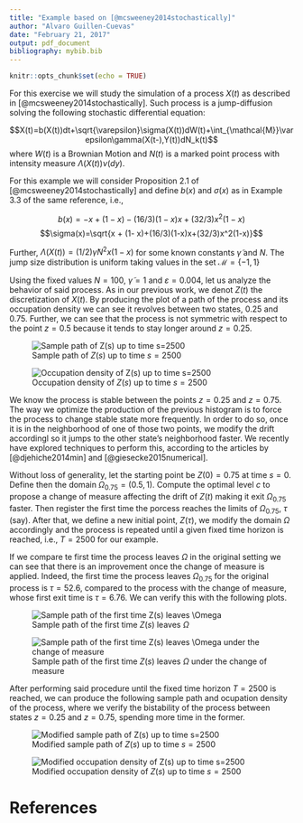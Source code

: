 ---
title: "Example based on [@mcsweeney2014stochastically]"
author: "Alvaro Guillen-Cuevas"
date: "February 21, 2017"
output: pdf_document
bibliography: mybib.bib
---

```{r setup, include=FALSE}
knitr::opts_chunk$set(echo = TRUE)
```

For this exercise we will study the simulation of a process $X(t)$ as described in [@mcsweeney2014stochastically]. Such process is a jump-diffusion solving the following stochastic differential equation:

$$X(t)=b(X(t))dt+\sqrt{\varepsilon}\sigma(X(t))dW(t)+\int_{\mathcal{M}}\varepsilon\gamma(X(t-),Y(t))dN_k(t)$$
where $W(t)$ is a Brownian Motion and $N(t)$ is a marked point process with intensity measure $\Lambda(X(t))\nu(dy)$.

For this example we will consider Proposition 2.1 of [@mcsweeney2014stochastically] and define $b(x)$ and $\sigma(x)$ as in Example 3.3 of the same reference, i.e.,

$$b(x)=-x + (1- x)-(16/3)(1-x)x+(32/3)x^2(1-x)$$
$$\sigma(x)=\sqrt{x + (1- x)+(16/3)(1-x)x+(32/3)x^2(1-x)}$$

Further, $\Lambda(X(t))=(1/2)\tilde{\gamma}N^2x(1-x)$ for some known constants $\tilde{\gamma}$ and $N$. The jump size distribution is uniform taking values in the set $\mathcal{M}=\{-1,1\}$

Using the fixed values  $N=100$, $\tilde{\gamma}=1$ and $\varepsilon=0.004$, let us analyze the behavior of said process. As in our previous work, we denot $Z(t)$ the discretization of $X(t)$. By producing the plot of a path of the process and its occupation density we can see it revolves between two states, $0.25$ and $0.75$. Further, we can see that the process is not symmetric with respect to the point $z=0.5$ because it tends to stay longer around $z=0.25$.

![Sample path of $Z(s)$ up to time $s=2500$](C:/Users/User/Documents/Concordia/Research/Git/Djehiche_Giesecke/original.png)

![Occupation density of $Z(s)$ up to time $s=2500$](C:/Users/User/Documents/Concordia/Research/Git/Djehiche_Giesecke/original_hist.png)

We know the process is stable between the points $z=0.25$ and $z=0.75$. The way we optimize the production of the previous histogram is to force the process to change stable state more frequently. In order to do so, once it is in the neighborhood of one of those two points, we modify the drift accordingl so it jumps to the other state's neighborhood faster. We recently have explored techniques to perform this, according to the articles by [@djehiche2014min] and [@giesecke2015numerical].

Without loss of generality, let the starting point be $Z(0)=0.75$ at time $s=0$. Define then the domain $\Omega_{0.75}=(0.5,1)$. Compute the optimal level $c$ to propose a change of measure affecting the drift of $Z(t)$ making it exit $\Omega_{0.75}$ faster. Then register the first time the porcess reaches the limits of $\Omega_{0.75}$, $\tau$ (say). After that, we define a new initial point, $Z(\tau)$, we modify the domain $\Omega$ accordingly and the process is repeated until a given fixed time horizon is reached, i.e., $T=2500$ for our example.

If we compare te first time the process leaves $\Omega$ in the original setting we can see that there is an improvement once the change of measure is applied. Indeed, the first time the process leaves $\Omega_{0.75}$ for the original process is $\tau=52.6$, compared to the process with the change of measure, whose first exit time is $\tau=6.76$. We can verify this with the following plots.

![Sample path of the first time $Z(s)$ leaves $\Omega$](C:/Users/User/Documents/Concordia/Research/Git/Djehiche_Giesecke/original_detail.png)

![Sample path of the first time $Z(s)$ leaves $\Omega$ under the change of measure](C:/Users/User/Documents/Concordia/Research/Git/Djehiche_Giesecke/new_detail.png)


After performing said procedure until the fixed time horizon $T=2500$ is reached, we can produce the following sample path and ocupation density of the process, where we verify the bistability of the process between states $z=0.25$ and $z=0.75$, spending more time in the former.

![Modified sample path of $Z(s)$ up to time $s=2500$](C:/Users/User/Documents/Concordia/Research/Git/Djehiche_Giesecke/new.png)

![Modified occupation density of $Z(s)$ up to time $s=2500$](C:/Users/User/Documents/Concordia/Research/Git/Djehiche_Giesecke/new_hist.png)

# References
